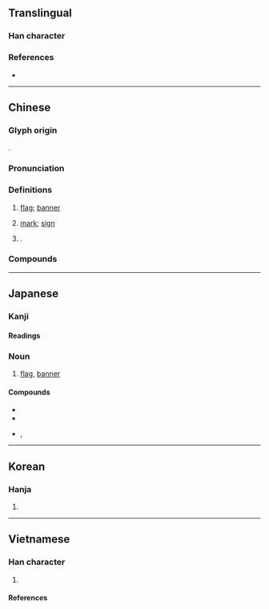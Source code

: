 {{also|帜}}
{{character info}}
==Translingual==

===Han character===
{{Han char|rn=50|rad=巾|as=12|sn=15|four=43250|canj=LBYIA|ids=⿰巾戠}}

===References===
* {{Han ref|kx=0336.210|dkj=09080|dj=0643.200|hdz=10755.040|uh=5E5F|ud=24159|bh=BC6D|bd=48237}}

----

==Chinese==
{{zh-forms|s=帜}}

===Glyph origin===
{{Han etym}}
{{Han compound|巾|戠|t1=cloth|c1=s|c2=p|ls=psc}}.

===Pronunciation===
{{zh-pron
|m=zhì
|c=ci3
|h=pfs=chṳ
|md=
|mn=chì/xm,qz:chhì
|mn-t=zi3
|w=2tsr
|mc=y
|oc=y
|cat=n,pn
}}

===Definitions===
{{zh-hanzi}}

# [[flag]]; [[banner]]
#: {{zh-x|旗幟|[[flag]]; [[banner]]}}
# {{lb|zh|literary}} [[mark]]; [[sign]]
# {{surname|zh}}.

===Compounds===
{{zh-der|徽幟|幡幟|別樹一幟|摽幟|拔幟易幟|獨樹一幟|易幟|拔幟|旗幟|標幟}}

----

==Japanese==

===Kanji===
{{ja-kanji|grade=|rs=巾12}}

====Readings====
{{ja-readings
|goon=し
|kanon=し
|kun=のぼり-
|nanori=のぼる
}}

===Noun===
{{ja-noun|のぼり}}

# [[flag]], [[banner]]

====Compounds====
* {{ja-r|旗幟|きし}}
* {{ja-r|鯉幟|こいのぼり}}
* {{ja-r|五月幟|ごがつのぼり}}, {{ja-r|五月幟|さつきのぼり}}

----

==Korean==

===Hanja===
{{ko-hanja|hangeul=치|rv=chi|mr=ch'i}}

# {{rfdef|ko|sort=巾12}}

----

==Vietnamese==

===Han character===
{{vi-readings|rs=巾12
|hanviet=xí-gdhn;tvctdhv;hvttd;tchvtd
|nom=xí-gdhn
}}

# {{han tu form of|xí|[[flag]], [[banner]]}}

====References====
<references/>
